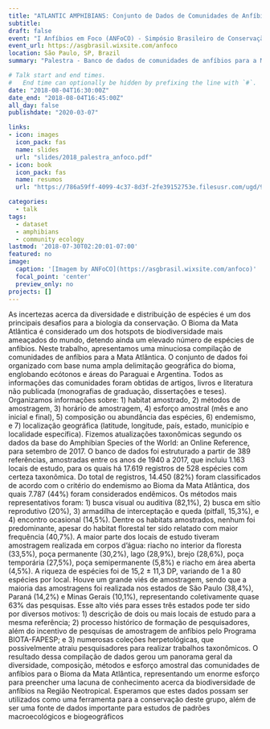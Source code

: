 ```yaml
---
title: "ATLANTIC AMPHIBIANS: Conjunto de Dados de Comunidades de Anfíbios da Mata Atlântica"
subtitle: 
draft: false
event: "I Anfíbios em Foco (ANFoCO) - Simpósio Brasileiro de Conservação de Anfíbios"
event_url: https://asgbrasil.wixsite.com/anfoco
location: São Paulo, SP, Brazil
summary: "Palestra - Banco de dados de comunidades de anfíbios para a Mata Atlântica"

# Talk start and end times.
#   End time can optionally be hidden by prefixing the line with `#`.
date: "2018-08-04T16:30:00Z"
date_end: "2018-08-04T16:45:00Z"
all_day: false
publishdate: "2020-03-07"

links:
- icon: images
  icon_pack: fas
  name: slides
  url: "slides/2018_palestra_anfoco.pdf"
- icon: book
  icon_pack: fas
  name: resumos
  url: "https://786a59ff-4099-4c37-8d3f-2fe39152753e.filesusr.com/ugd/99d5c4_a555a73fa21a4ca99c4183ca07d0dd30.pdf"

categories:
  - talk
tags:
  - dataset
  - amphibians
  - community ecology
lastmod: '2018-07-30T02:20:01-07:00'
featured: no
image:
  caption: '[Imagem by ANFoCO](https://asgbrasil.wixsite.com/anfoco)'
  focal_point: 'center'
  preview_only: no
projects: []
---
```


As incertezas acerca da diversidade e distribuição de espécies é um dos principais desafios para a biologia da conservação. O Bioma da Mata Atlântica é considerado um dos hotspots de biodiversidade mais ameaçados do mundo, detendo ainda um elevado número de espécies de anfíbios. Neste trabalho, apresentamos uma minuciosa compilação de comunidades de anfíbios para a Mata Atlântica. O conjunto de dados foi organizado com base numa ampla delimitação geográfica do bioma, englobando ecótonos e áreas do Paraguai e Argentina. Todos as informações das comunidades foram obtidas de artigos, livros e literatura não publicada (monografias de graduação, dissertações e teses). Organizamos informações sobre: 1) habitat amostrado, 2) métodos de amostragem, 3) horário de amostragem, 4) esforço amostral (mês e ano inicial e final), 5) composição ou abundância das espécies, 6) endemismo, e 7) localização geográfica (latitude, longitude, país, estado, município e localidade específica). Fizemos atualizações taxonômicas segundo os dados da base do Amphibian Species of the World: an Online Reference, para setembro de 2017. O banco de dados foi estruturado a partir de 389 referências, amostradas entre os anos de 1940 a 2017, que incluiu 1.163 locais de estudo, para os quais há 17.619 registros de 528 espécies com certeza taxonômica. Do total de registros, 14.450 (82%) foram classificados de acordo com o critério do endemismo ao Bioma da Mata Atlântica, dos quais 7.787 (44%) foram considerados endêmicos. Os métodos mais representativos foram: 1) busca visual ou auditiva (82,1%), 2) busca em sítio reprodutivo (20%), 3) armadilha de interceptação e queda (pitfall, 15,3%), e 4) encontro ocasional (14,5%). Dentre os habitats amostrados, nenhum foi predominante, apesar do habitat florestal ter sido relatado com maior frequência (40,7%). A maior parte dos locais de estudo tiveram amostragem realizada em corpos d'água: riacho no interior da floresta (33,5%), poça permanente (30,2%), lago (28,9%), brejo (28,6%), poça temporária (27,5%), poça semipermanente (5,8%) e riacho em área aberta (4,5%). A riqueza de espécies foi de 15,2 ± 11,3 DP, variando de 1 a 80 espécies por local. Houve um grande viés de amostragem, sendo que a maioria das amostragens foi realizada nos estados de São Paulo (38,4%), Paraná (14,2%) e Minas Gerais (10,1%), representando coletivamente quase 63% das pesquisas. Esse alto viés para esses três estados pode ter sido por diversos motivos: 1) descrição de dois ou mais locais de estudo para a mesma referência; 2) processo histórico de formação de pesquisadores, além do incentivo de pesquisas de amostragem de anfíbios pelo Programa BIOTA-FAPESP; e 3) numerosas coleções herpetológicas, que possivelmente atraiu pesquisadores para realizar trabalhos taxonômicos. O resultado dessa compilação de dados gerou um panorama geral da diversidade, composição, métodos e esforço amostral das comunidades de anfíbios para o Bioma da Mata Atlântica, representando um enorme esforço para preencher uma lacuna de conhecimento acerca da biodiversidade de anfíbios na Região Neotropical. Esperamos que estes dados possam ser utilizados como uma ferramenta para a conservação deste grupo, além de ser uma fonte de dados importante para estudos de padrões macroecológicos e biogeográficos